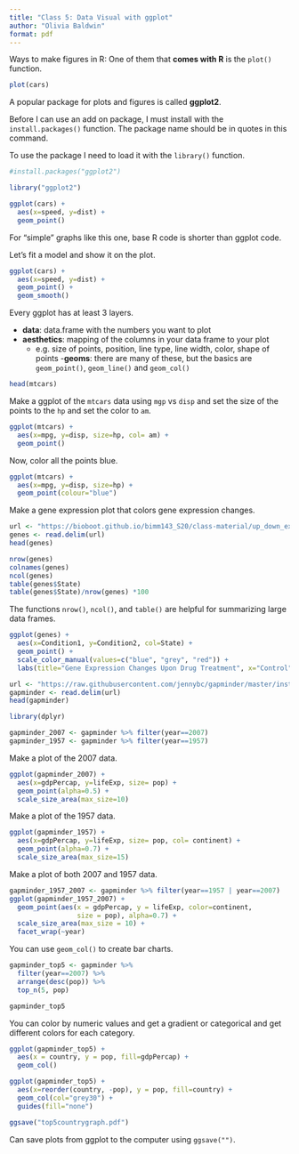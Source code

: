 ```yaml
---
title: "Class 5: Data Visual with ggplot"
author: "Olivia Baldwin"
format: pdf
---
```


Ways to make figures in R: 
One of them that **comes with R** is the `plot()` function.

```r
plot(cars)
```

A popular package for plots and figures is called **ggplot2**.

Before I can use an add on package, I must install with the `install.packages()` function. The package name should be in quotes in this command. 

To use the package I need to load it with the `library()` function.

```r
#install.packages("ggplot2")

library("ggplot2")
```

```r
ggplot(cars) +
  aes(x=speed, y=dist) +
  geom_point() 
```

For "simple" graphs like this one, base R code is shorter than ggplot code. 

Let's fit a model and show it on the plot. 

```r
ggplot(cars) +
  aes(x=speed, y=dist) +
  geom_point() +
  geom_smooth() 
```

Every ggplot has at least 3 layers.

- **data**: data.frame with the numbers you want to plot
- **aesthetics**: mapping of the columns in your data frame to your plot
    - e.g. size of points, position, line type, line width, color, shape of points
-**geoms**: there are many of these, but the basics are `geom_point()`, `geom_line()` and `geom_col()`

```r
head(mtcars) 
```

Make a ggplot of the `mtcars` data using `mgp` vs `disp` and set the size of the points to the `hp` and set the color to `am`.

```r
ggplot(mtcars) +
  aes(x=mpg, y=disp, size=hp, col= am) +
  geom_point() 

```

Now, color all the points blue. 

```r
ggplot(mtcars) +
  aes(x=mpg, y=disp, size=hp) +
  geom_point(colour="blue")
```


Make a gene expression plot that colors gene expression changes. 

```r
url <- "https://bioboot.github.io/bimm143_S20/class-material/up_down_expression.txt"
genes <- read.delim(url)
head(genes)

nrow(genes)
colnames(genes)
ncol(genes)
table(genes$State)
table(genes$State)/nrow(genes) *100
```

The functions `nrow()`, `ncol()`, and `table()` are helpful for summarizing large data frames. 

```r
ggplot(genes) +
  aes(x=Condition1, y=Condition2, col=State) + 
  geom_point() +
  scale_color_manual(values=c("blue", "grey", "red")) +
  labs(title="Gene Expression Changes Upon Drug Treatment", x="Control", y="Drug Treatment") 
```



```r
url <- "https://raw.githubusercontent.com/jennybc/gapminder/master/inst/extdata/gapminder.tsv"
gapminder <- read.delim(url)
head(gapminder)
```

```r
library(dplyr)

gapminder_2007 <- gapminder %>% filter(year==2007)
gapminder_1957 <- gapminder %>% filter(year==1957)
```

Make a plot of the 2007 data.

```r
ggplot(gapminder_2007) + 
  aes(x=gdpPercap, y=lifeExp, size= pop) +
  geom_point(alpha=0.5) +
  scale_size_area(max_size=10)
```

Make a plot of the 1957 data. 

```r
ggplot(gapminder_1957) +
  aes(x=gdpPercap, y=lifeExp, size= pop, col= continent) +
  geom_point(alpha=0.7) +
  scale_size_area(max_size=15)
```

Make a plot of both 2007 and 1957 data. 

```r
gapminder_1957_2007 <- gapminder %>% filter(year==1957 | year==2007)
ggplot(gapminder_1957_2007) + 
  geom_point(aes(x = gdpPercap, y = lifeExp, color=continent,
                 size = pop), alpha=0.7) + 
  scale_size_area(max_size = 10) +
  facet_wrap(~year)
```


You can use `geom_col()` to create bar charts. 

```r
gapminder_top5 <- gapminder %>% 
  filter(year==2007) %>% 
  arrange(desc(pop)) %>% 
  top_n(5, pop)

gapminder_top5
```

You can color by numeric values and get a gradient or categorical and get different colors for each category. 

```r
ggplot(gapminder_top5) + 
  aes(x = country, y = pop, fill=gdpPercap) +
  geom_col()
```


```r
ggplot(gapminder_top5) + 
  aes(x=reorder(country, -pop), y = pop, fill=country) +
  geom_col(col="grey30") +
  guides(fill="none")

ggsave("top5countrygraph.pdf")
```

Can save plots from ggplot to the computer using `ggsave("")`. 

